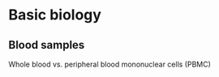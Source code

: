 # Basic biology {#biology}

## Blood samples
Whole blood vs. peripheral blood mononuclear cells (PBMC)
